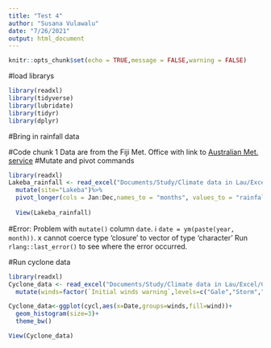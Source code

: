```yaml
---
title: "Test 4"
author: "Susana Vulawalu"
date: "7/26/2021"
output: html_document
---
```


```r
knitr::opts_chunk$set(echo = TRUE,message = FALSE,warning = FALSE)

```

#load librarys
```r
library(readxl)
library(tidyverse)
library(lubridate)
library(tidyr)
library(dplyr)
```

#Bring in rainfall data

#Code chunk 1
Data are from the Fiji Met. Office with link to [Australian Met. service](http://www.bom.gov.au/oceanography/projects/spslcmp/data/monthly.shtml)
#Mutate and pivot commands

```r
library(readxl)
Lakeba_rainfall <- read_excel("Documents/Study/Climate data in Lau/Excel/Lakeba_rainfall.xlsx", skip=1)%>%
  mutate(site="Lakeba")%>%
  pivot_longer(cols = Jan:Dec,names_to = "months", values_to = "rainfall_mm")
 
  View(Lakeba_rainfall)

```
#Error: Problem with `mutate()` column `date`.
ℹ `date = ym(paste(year, month))`.
x cannot coerce type 'closure' to vector of type 'character'
Run `rlang::last_error()` to see where the error occurred.


#Run cyclone data
```r
library(readxl)
Cyclone_data <- read_excel("Documents/Study/Climate data in Lau/Excel/Cyclone data.xlsx")%>%
  mutate(winds=factor(`Initial winds warning`,levels=c("Gale","Storm","Hurricane"),ordered = T))

Cyclone_data<-ggplot(cycl,aes(x=Date,groups=winds,fill=wind))+
  geom_histogram(size=3)+
  theme_bw()

View(Cyclone_data)

```

